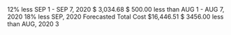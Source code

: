 
<Meta title="Pages/Dashboard" />

<Preview>
  <Story name="default">
    <Box style={{maxWidth: "1440px"}}>
      <Row>
        <Col lg={4} md={4} xs={4}>
          <Flex>
            <PieChart
              progress={88}
              size={96}
              strokeWidth={15}
              color="success"
              mr="1rem"
            >
              <Text className="chartValue" size="lg" tag="span" weight="medium">
                12%
              </Text>
              <Text className="chartCaption" size="xs" tag="span">
                less
              </Text>
            </PieChart>
            <Box shadow="shadow00" innerSpacing="spacing00">
              <Text size="sm" tag="div" color={theme.colors.darks[3]}>
                SEP 1 - SEP 7, 2020
              </Text>
              <Text size="xxl" tag="div" weight="medium">
                $ 3,034.68
              </Text>
              <Text tag="div">
                $ 500.00
                <Text size="sm" tag="span" px=".5rem">
                  less than
                </Text>
                <Text size="sm" tag="span">
                  AUG 1 - AUG 7, 2020
                </Text>
              </Text>
            </Box>
          </Flex>
        </Col>
        <Col lg={4} md={4} xs={4}>
          <Flex>
            <PieChart
              progress={82}
              size={96}
              strokeWidth={15}
              color="success"
              mr="1rem"
            >
              <Text className="chartValue" size="lg" tag="span" weight="medium">
                18%
              </Text>
              <Text className="chartCaption" size="xs" tag="span">
                less
              </Text>
            </PieChart>
            <Box shadow="shadow00" innerSpacing="spacing00">
              <Text size="sm" tag="div" color={theme.colors.darks[3]}>
                SEP, 2020 Forecasted Total Cost
              </Text>
              <Text size="xxl" tag="div" weight="medium">
                $16,446.51
              </Text>
              <Text tag="div">
                $ 3456.00
                <Text size="sm" tag="span" px=".5rem">
                  less than
                </Text>
                <Text size="sm" tag="span">
                  AUG, 2020
                </Text>
              </Text>
            </Box>
          </Flex>
        </Col>
        <Col lg={4} md={8} xs={4}>
          <Visible md><Spacer height="2rem" /></Visible>
          3
        </Col>
      </Row>
    </Box>
  </Story>
</Preview>
